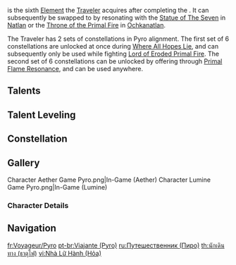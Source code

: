 {{Traveler Infobox
|element     = Pyro
|order       = 6
|releaseDate = 2025-01-01
}}
{{Main|Traveler}}
{{Pyro}} is the sixth [[Element]] the [[Traveler]] acquires after completing the {{Quest|Where All Hopes Lie}}. It can subsequently be swapped to by resonating with the [[Statue of The Seven]] in [[Natlan]] or the [[Throne of the Primal Fire]] in [[Ochkanatlan]].

The Traveler has 2 sets of constellations in Pyro alignment. The first set of 6 constellations are unlocked at once during [[Where All Hopes Lie]], and can subsequently only be used while fighting [[Lord of Eroded Primal Fire]]. The second set of 6 constellations can be unlocked by offering {{Item|Blazing Flint Ore}} through [[Primal Flame Resonance]], and can be used anywhere.

==Talents==
{{Talent Table|Traveler (Pyro)}}

==Talent Leveling==
{{Talent Upgrade|Natlan}}

==Constellation==
{{Constellation Table|Traveler (Pyro)}}

==Gallery==
<gallery>
Character Aether Game Pyro.png|In-Game (Aether)
Character Lumine Game Pyro.png|In-Game (Lumine)
</gallery>
===Character Details===
{{Files by Character Gallery|Character Details|character=Traveler (Pyro)}}
<!--
==References==
{{reflist}}
-->
==Navigation==
{{Traveler Navbox}}

[[fr:Voyageur/Pyro]]
[[pt-br:Viajante (Pyro)]]
[[ru:Путешественник (Пиро)]]
[[th:นักเดินทาง (ธาตุไฟ)]]
[[vi:Nhà Lữ Hành (Hỏa)]]